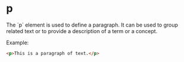 
# p
<Separator />
The `p` element is used to define a paragraph. It can be used to group related text or to provide a description of a term or a concept.

Example:
```html
<p>This is a paragraph of text.</p>
```
